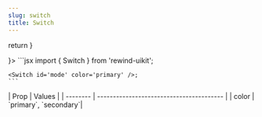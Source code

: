 ```yaml
---
slug: switch
title: Switch
---
```



  return <Switch id='mode' color='primary' />
}

<div className="flex flex-col gap-8 justify-center items-center">
  <DocsTemplate preview={<SwitchPreview />}>
    ```jsx
    import { Switch } from 'rewind-uikit';

    <Switch id='mode' color='primary' />;
    ```

  </DocsTemplate>
  <div>
    | Prop     | Values                                  |
    | -------- | ---------------------------------------- |
    | color    | `primary`, `secondary`|
  </div>
</div>
